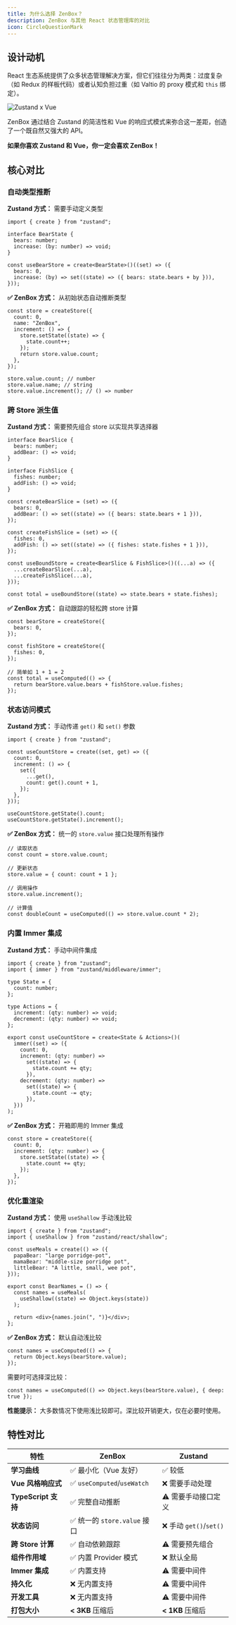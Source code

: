 ```yaml
---
title: 为什么选择 ZenBox？
description: ZenBox 与其他 React 状态管理库的对比
icon: CircleQuestionMark
---
```


## 设计动机

React 生态系统提供了众多状态管理解决方案，但它们往往分为两类：过度复杂（如 Redux 的样板代码）或者认知负担过重（如 Valtio 的 proxy 模式和 `this` 绑定）。

![Zustand x Vue](/images/zustand-vue.jpg)

ZenBox 通过结合 Zustand 的简洁性和 Vue 的响应式模式来弥合这一差距，创造了一个既自然又强大的 API。

**如果你喜欢 Zustand 和 Vue，你一定会喜欢 ZenBox！**

## 核心对比

### 自动类型推断

**Zustand 方式：** 需要手动定义类型

```tsx
import { create } from "zustand";

interface BearState {
  bears: number;
  increase: (by: number) => void;
}

const useBearStore = create<BearState>()((set) => ({
  bears: 0,
  increase: (by) => set((state) => ({ bears: state.bears + by })),
}));
```

**✅ ZenBox 方式：** 从初始状态自动推断类型

```tsx
const store = createStore({
  count: 0,
  name: "ZenBox",
  increment: () => {
    store.setState((state) => {
      state.count++;
    });
    return store.value.count;
  },
});

store.value.count; // number
store.value.name; // string
store.value.increment(); // () => number
```

### 跨 Store 派生值

**Zustand 方式：** 需要预先组合 store 以实现共享选择器

```tsx
interface BearSlice {
  bears: number;
  addBear: () => void;
}

interface FishSlice {
  fishes: number;
  addFish: () => void;
}

const createBearSlice = (set) => ({
  bears: 0,
  addBear: () => set((state) => ({ bears: state.bears + 1 })),
});

const createFishSlice = (set) => ({
  fishes: 0,
  addFish: () => set((state) => ({ fishes: state.fishes + 1 })),
});

const useBoundStore = create<BearSlice & FishSlice>()((...a) => ({
  ...createBearSlice(...a),
  ...createFishSlice(...a),
}));

const total = useBoundStore((state) => state.bears + state.fishes);
```

**✅ ZenBox 方式：** 自动跟踪的轻松跨 store 计算

```tsx
const bearStore = createStore({
  bears: 0,
});

const fishStore = createStore({
  fishes: 0,
});

// 简单如 1 + 1 = 2
const total = useComputed(() => {
  return bearStore.value.bears + fishStore.value.fishes;
});
```

### 状态访问模式

**Zustand 方式：** 手动传递 `get()` 和 `set()` 参数

```tsx
import { create } from "zustand";

const useCountStore = create((set, get) => ({
  count: 0,
  increment: () => {
    set({
      ...get(),
      count: get().count + 1,
    });
  },
}));

useCountStore.getState().count;
useCountStore.getState().increment();
```

**✅ ZenBox 方式：** 统一的 `store.value` 接口处理所有操作

```tsx
// 读取状态
const count = store.value.count;

// 更新状态
store.value = { count: count + 1 };

// 调用操作
store.value.increment();

// 计算值
const doubleCount = useComputed(() => store.value.count * 2);
```

### 内置 Immer 集成

**Zustand 方式：** 手动中间件集成

```tsx
import { create } from "zustand";
import { immer } from "zustand/middleware/immer";

type State = {
  count: number;
};

type Actions = {
  increment: (qty: number) => void;
  decrement: (qty: number) => void;
};

export const useCountStore = create<State & Actions>()(
  immer((set) => ({
    count: 0,
    increment: (qty: number) =>
      set((state) => {
        state.count += qty;
      }),
    decrement: (qty: number) =>
      set((state) => {
        state.count -= qty;
      }),
  }))
);
```

**✅ ZenBox 方式：** 开箱即用的 Immer 集成

```tsx
const store = createStore({
  count: 0,
  increment: (qty: number) => {
    store.setState((state) => {
      state.count += qty;
    });
  },
});
```

### 优化重渲染

**Zustand 方式：** 使用 `useShallow` 手动浅比较

```tsx
import { create } from "zustand";
import { useShallow } from "zustand/react/shallow";

const useMeals = create(() => ({
  papaBear: "large porridge-pot",
  mamaBear: "middle-size porridge pot",
  littleBear: "A little, small, wee pot",
}));

export const BearNames = () => {
  const names = useMeals(
    useShallow((state) => Object.keys(state))
  );

  return <div>{names.join(", ")}</div>;
};
```

**✅ ZenBox 方式：** 默认自动浅比较

```tsx
const names = useComputed(() => {
  return Object.keys(bearStore.value);
});
```

需要时可选择深比较：

```tsx
const names = useComputed(() => Object.keys(bearStore.value), { deep: true });
```

**性能提示：** 大多数情况下使用浅比较即可。深比较开销更大，仅在必要时使用。

## 特性对比

| 特性                       | ZenBox                              | Zustand                           |
| -------------------------- | ----------------------------------- | --------------------------------- |
| **学习曲线**               | ✅ 最小化（Vue 友好）               | ✅ 较低                           |
| **Vue 风格响应式**         | ✅ `useComputed`/`useWatch`         | ❌ 需要手动处理                   |
| **TypeScript 支持**        | ✅ 完整自动推断                     | ⚠️ 需要手动接口定义               |
| **状态访问**               | ✅ 统一的 `store.value` 接口        | ❌ 手动 `get()`/`set()`           |
| **跨 Store 计算**          | ✅ 自动依赖跟踪                     | ⚠️ 需要预先组合                   |
| **组件作用域**             | ✅ 内置 Provider 模式               | ❌ 默认全局                       |
| **Immer 集成**             | ✅ 内置支持                         | ⚠️ 需要中间件                     |
| **持久化**                 | ❌ 无内置支持                       | ⚠️ 需要中间件                     |
| **开发工具**               | ❌ 无内置支持                       | ⚠️ 需要中间件                     |
| **打包大小**               | **< 3KB** 压缩后                    | **< 1KB** 压缩后                  |